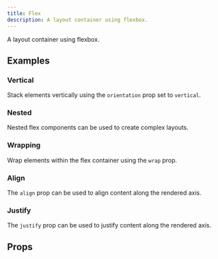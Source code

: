 ```yaml
---
title: Flex
description: A layout container using flexbox.
---
```


A layout container using flexbox.

<Demo fileName="flex.tsx" />

## Examples

### Vertical

Stack elements vertically using the `orientation` prop set to `vertical`.

<Demo fileName="flex-vertical.tsx" />

### Nested

Nested flex components can be used to create complex layouts.

<Demo fileName="flex-nested.tsx" />

### Wrapping

Wrap elements within the flex container using the `wrap` prop.

<Demo fileName="flex-wrap.tsx" />

### Align

The `align` prop can be used to align content along the rendered axis.

<Demo fileName="flex-align.tsx" />

### Justify

The `justify` prop can be used to justify content along the rendered axis.

<Demo fileName="flex-justify.tsx" />

## Props

<PropsTable component="Flex" />
